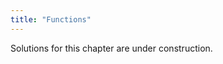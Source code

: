 ```yaml
---
title: "Functions"
---
```


::: callout-warning
Solutions for this chapter are under construction.
:::
